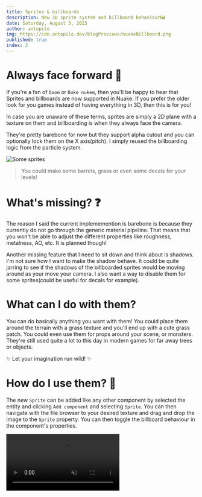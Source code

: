 ```yaml
---
title: Sprites & billboards
description: New 3D sprite system and billboard behaviour🖼️
date: Saturday, August 5, 2023
author: antopilo
img: https://cdn.antopilo.dev/blogPreviews/nuakeBillboard.png
published: true
index: 2
---
```


# Always face forward 🧭
If you're a fan of `Doom` or `Duke nukem`, then you'll be happy to hear that Sprites and billboards are now
supported in Nuake. If you prefer the older look for you games instead of having everything in 3D, then this is for you!

In case you are unaware of these terms, sprites are simply a 2D plane with a texture on them and billboarding is when they always face the camera.

They're pretty barebone for now but they support alpha cutout and you can optionally lock them on the X axis(pitch). I simply reused the billboarding logic from the particle system.

![Some sprites](https://cdn.antopilo.dev/blogPreviews/nuakeBillboard.png)
> You could make some barrels, grass or even some decals for your levels!


# What's missing? ❓
The reason I said the current implememention is barebone is because they currently do not go through the generic material pipeline. That means that you won't be able to adjust the different
properties like roughness, metalness, AO, etc. It is planned though!

Another missing feature that I need to sit down and think about is shadows. I'm not sure how I want to make the shadow behave.
It could be quite jarring to see if the shadows of the billboarded sprites would be moving around as your move your camera.
I also want a way to disable them for some sprites(could be useful for decals for example).

# What can I do with them?
You can do basically anything you want with them! You could place them around the terrain with a grass texture and you'll end up with a cute grass patch. You could even use them for props around your scene, or monsters.
They're still used quite a lot to this day in modern games for far away trees or objects. 

✨ Let your imagination run wild! ✨

# How do I use them? 🙂
The new `Sprite` can be added like any other component by selected the entity and clicking `Add component` and selecting `Sprite`.
You can then navigate with the file browser to your desired texture and drag and drop the image to the `Sprite` property.
You can then toggle the billboard behaviour in the component's properties.

<video muted autoPlay loop src="https://cdn.antopilo.dev/Editor_sMNOHBxK5z.mp4"/>
> Some example on how to use the sprite component

Thank you✨,

Antoine